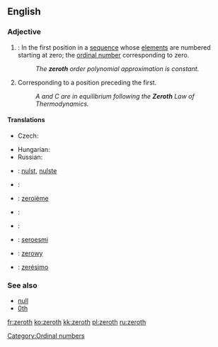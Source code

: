 {{wikipedia}}
==English==

===Adjective===
{{en-adj|-}}

# {{mathematics}}: In the first position in a [[sequence]] whose [[element]]s are numbered starting at zero; the [[ordinal number]] corresponding to zero.
#: ''The '''zeroth''' order polynomial approximation is constant.''
# Corresponding to a position preceding the first.
#: ''A and C are in equilibrium following the '''Zeroth''' Law of Thermodynamics.''

====Translations====
{{trans-top|ordinal number corresponding to zero}}
* Czech: {{t|cs|nultý|m}}
{{trans-mid}}
* Hungarian: {{t+|hu|nulladik}}
* Russian: {{t|ru|нулевой|sc=Cyrl|tr=nul'evój}}
{{trans-bottom}}

{{trans-top|corresponding to a position preceding the first}}
{{trans-mid}}
{{trans-bottom}}

{{checktrans-top}}
* {{ttbc|Dutch}}: [[nulst]], [[nulste]]
* {{ttbc|Esperanto}}: {{t-|eo|nula|xs=Esperanto}}
* {{ttbc|French}}: [[zeroième]]
* {{ttbc|Italian}}: {{t-|it|zeresimo}}
{{trans-mid}}
* {{ttbc|Norwegian}}: {{t-|no|nulte}}
* {{ttbc|Novial}}: [[seroesmi]]
* {{ttbc|Polish}}: [[zerowy]]
* {{ttbc|Portuguese}}: [[zerésimo]]
{{trans-bottom}}

===See also===
* [[null]]
* [[0th]]

[[Category:Ordinal numbers]]

[[fr:zeroth]]
[[ko:zeroth]]
[[kk:zeroth]]
[[pl:zeroth]]
[[ru:zeroth]]